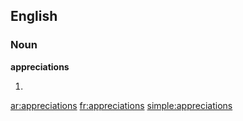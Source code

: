 ==English==

===Noun===
'''appreciations'''

# {{plural of|[[appreciation]]}}

[[ar:appreciations]]
[[fr:appreciations]]
[[simple:appreciations]]